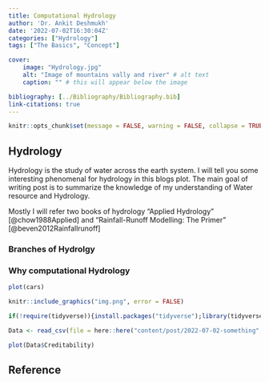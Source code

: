 ```yaml
---
title: Computational Hydrology
author: 'Dr. Ankit Deshmukh'
date: '2022-07-02T16:30:04Z'
categories: ["Hydrology"]
tags: ["The Basics", "Concept"]

cover:
    image: "Hydrology.jpg"
    alt: "Image of mountains vally and river" # alt text
    caption: "" # this will appear below the image

bibliography: [../Bibliography/Bibliography.bib]
link-citations: true
---
```


```r
knitr::opts_chunk$set(message = FALSE, warning = FALSE, collapse = TRUE)
```

## Hydrology

Hydrology is the study of water across the earth system. I will tell you some interesting phenomenal for hydrology in this blogs plot. The main goal of writing post is to summarize the knowledge of my understanding of Water resource and Hydrology. 

Mostly I will refer two books of hydrology "Applied Hydrology" [@chow1988Applied] and "Rainfall-Runoff Modelling: The Primer" [@beven2012Rainfallrunoff] 

### Branches of Hydrolgy 


### Why computational Hydrology 



```r
plot(cars)
```

```r
knitr::include_graphics("img.png", error = FALSE)
```


```r
if(!require(tidyverse)){install.packages("tidyverse");library(tidyverse)}

Data <- read_csv(file = here::here("content/post/2022-07-02-something", "german_credit.csv"))

plot(Data$Creditability)

```

## Reference

